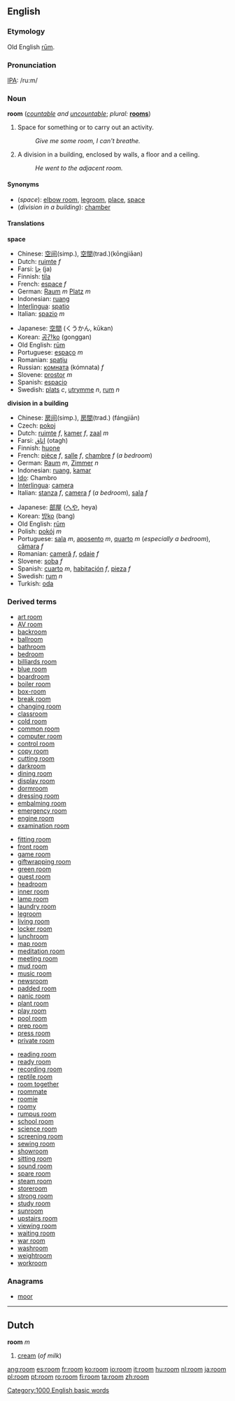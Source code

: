 ==English==

{{rank|stood|large|within|263|room|power|mother|often}}

===Etymology===
Old English [[rum|rūm]].

===Pronunciation===
[[IPA]]: /ru:m/

===Noun===
'''room''' (''[[countable]] and [[uncountable]]''; ''plural:'' '''[[rooms]]''')

# Space for something or to carry out an activity.
#:''Give me some room, I can't breathe.''
# A division in a building, enclosed by walls, a floor and a ceiling.
#:''He went to the adjacent room.''

====Synonyms====
*(''space''): [[elbow room]], [[legroom]], [[place]], [[space]]
*(''division in a building''): [[chamber]] <!--??? :[[ward]], [[quarters]]-->

====Translations====

'''space'''
{{top}}
*Chinese: [[空间]](simp.), [[空間]](trad.)(k&#333;ngji&#257;an)
*Dutch: [[ruimte]] ''f''
*Farsi: [[جا]]  (ja)
*Finnish: [[tila]]
*French: [[espace]] ''f''
*German: [[Raum]] ''m'' [[Platz]] ''m''
*Indonesian: [[ruang]]
*[[Interlingua]]: [[spatio]]
*Italian: [[spazio]] ''m''
{{mid}}
*Japanese: [[空間]] (くうかん, kūkan)
*Korean: [[공간]][[:ko:공간|ko]] (gonggan)
*Old English: [[rum|rūm]]
*Portuguese: [[espaço]] ''m''
*Romanian: [[spaţiu]]
*Russian: [[комната]] (kómnata) ''f''
*Slovene: [[prostor]] ''m''
*Spanish: [[espacio]]
*Swedish: [[plats]] ''c'', [[utrymme]] ''n'', [[rum]] ''n''
{{bottom}}

'''division in a building'''
{{top}}
*Chinese: [[房间]](simp.), [[房間]](trad.) (fángji&#257;n)
*Czech: [[pokoj]]
*Dutch: [[ruimte]] ''f'', [[kamer]] ''f'', [[zaal]] ''m''
*Farsi: [[اتاق]] (otagh)
*Finnish: [[huone]]
*French: [[pièce]] ''f'', [[salle]] ''f'', [[chambre]] ''f'' (''a bedroom'')
*German: [[Raum]] ''m'', [[Zimmer]] ''n''
*Indonesian: [[ruang]], [[kamar]]
*[[Ido]]: Chambro
*[[Interlingua]]: [[camera#Interlingua|camera]]
*Italian: [[stanza]] ''f'', [[camera#Italian|camera]] ''f'' (''a bedroom''), [[sala]] ''f''
{{mid}}
*Japanese: [[部屋]] ([[へや]], heya)
*Korean: [[방]][[:ko:방|ko]] (bang)
*Old English: [[rum|rūm]]
*Polish: [[pokój]] ''m''
*Portuguese: [[sala]] ''m'', [[aposento]] ''m'', [[quarto]] ''m'' (''especially a bedroom''), [[câmara]] ''f''
*Romanian: [[cameră]] ''f'', [[odaie]] ''f''
*Slovene: [[soba]] ''f''
*Spanish: [[cuarto]] ''m'', [[habitación]] ''f'', [[pieza]] ''f''
*Swedish: [[rum]] ''n''
*Turkish: [[oda]]
{{bottom}}

===Derived terms===
{{top3}}
*[[art room]]
*[[AV room]]
*[[backroom]]
*[[ballroom]]
*[[bathroom]]
*[[bedroom]]
*[[billiards room]]
*[[blue room]]
*[[boardroom]]
*[[boiler room]]
*[[box-room]]
*[[break room]]
*[[changing room]]
*[[classroom]]
*[[cold room]]
*[[common room]]
*[[computer room]]
*[[control room]]
*[[copy room]]
*[[cutting room]]
*[[darkroom]]
*[[dining room]]
*[[display room]]
*[[dormroom]]
*[[dressing room]]
*[[embalming room]]
*[[emergency room]]
*[[engine room]]
*[[examination room]]
{{mid3}}
*[[fitting room]]
*[[front room]]
*[[game room]]
*[[giftwrapping room]]
*[[green room]]
*[[guest room]]
*[[headroom]]
*[[inner room]]
*[[lamp room]]
*[[laundry room]]
*[[legroom]]
*[[living room]]
*[[locker room]]
*[[lunchroom]]
*[[map room]]
*[[meditation room]]
*[[meeting room]]
*[[mud room]]
*[[music room]]
*[[newsroom]]
*[[padded room]]
*[[panic room]]
*[[plant room]]
*[[play room]]
*[[pool room]]
*[[prep room]]
*[[press room]]
*[[private room]]
{{mid3}}
*[[reading room]]
*[[ready room]]
*[[recording room]]
*[[reptile room]]
*[[room together]]
*[[roommate]]
*[[roomie]]
*[[roomy]]
*[[rumpus room]]
*[[school room]]
*[[science room]]
*[[screening room]]
*[[sewing room]]
*[[showroom]]
*[[sitting room]]
*[[sound room]]
*[[spare room]]
*[[steam room]]
*[[storeroom]]
*[[strong room]]
*[[study room]]
*[[sunroom]]
*[[upstairs room]]
*[[viewing room]]
*[[waiting room]]
*[[war room]]
*[[washroom]]
*[[weightroom]]
*[[workroom]]
{{bottom}}

===Anagrams===
*[[moor]]

----

==Dutch==
'''room''' ''m''

#[[cream]] (''of milk'')

[[Category:1000 English basic words]]

[[ang:room]]
[[es:room]]
[[fr:room]]
[[ko:room]]
[[io:room]]
[[it:room]]
[[hu:room]]
[[nl:room]]
[[ja:room]]
[[pl:room]]
[[pt:room]]
[[ro:room]]
[[fi:room]]
[[ta:room]]
[[zh:room]]